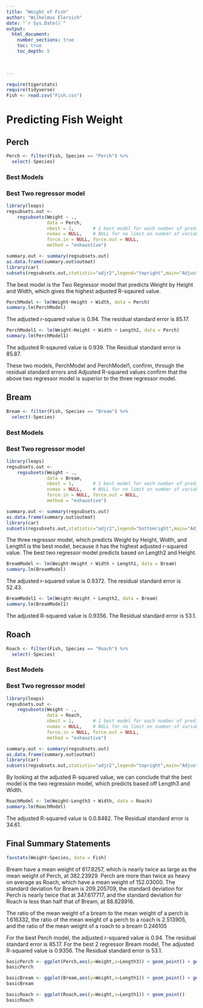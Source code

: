 ```yaml
---
title: "Weight of Fish"
author: "Wilhelmus Elersich"
date: "`r Sys.Date()`"  
output: 
  html_document:
    number_sections: true
    toc: true
    toc_depth: 5

 
    
---
```



```r
require(tigerstats)
require(tidyverse)
Fish <- read.csv("Fish.csv")
```

# Predicting Fish Weight


## Perch

```r
Perch <- filter(Fish, Species == "Perch") %>%
  select(-Species)
```

### Best Models



### Best Two regressor model

```r
library(leaps)
regsubsets.out <-
    regsubsets(Weight ~ .,
               data = Perch,
               nbest = 1,       # 1 best model for each number of predictors
               nvmax = NULL,    # NULL for no limit on number of variables
               force.in = NULL, force.out = NULL,
               method = "exhaustive")

summary.out <- summary(regsubsets.out)
as.data.frame(summary.out$outmat)
library(car)
subsets(regsubsets.out,statistic="adjr2",legend="topright",main="Adjusted R^2")
```

The best model is the Two Regressor model that predicts Weight by Height and Width, which gives the highest adjusted R-sqaured value.

```R
PerchModel <- lm(Weight~Height + Width, data = Perch)
summary.lm(PerchModel)
```
The adjusted r-squared value is 0.94. The residual standard error is 85.17.

```R
PerchModel1 <- lm(Weight~Height + Width + Length2, data = Perch)
summary.lm(PerchModel1)
```

The adjusted R-sqaured value is 0.939. The Residual standard error is 85.87.

These two models, PerchModel and PerchModel1, confirm, through the residual standard errors and Adjusted R-squared values confirm that the above two regressor model is superior to the three regressor model.

## Bream

```r
Bream <- filter(Fish, Species == "Bream") %>%
  select(-Species)
```

### Best Models



### Best Two regressor model

```r
library(leaps)
regsubsets.out <-
    regsubsets(Weight ~ .,
               data = Bream,
               nbest = 1,       # 1 best model for each number of predictors
               nvmax = NULL,    # NULL for no limit on number of variables
               force.in = NULL, force.out = NULL,
               method = "exhaustive")

summary.out <- summary(regsubsets.out)
as.data.frame(summary.out$outmat)
library(car)
subsets(regsubsets.out,statistic="adjr2",legend="bottomright",main="Adjusted R^2")
```

The three regressor model, which predicts Weight by Height, Width, and Length1 is the best model, because it has the highest adjusted r-squared value. The best two regressor model predicts based on Length2 and Height.

```R
BreamModel <- lm(Weight~Height + Width + Length1, data = Bream)
summary.lm(BreamModel)
```
The adjusted r-squared value is 0.9372. The residual standard error is 52.43.

```R
BreamModel1 <- lm(Weight~Height + Length2, data = Bream)
summary.lm(BreamModel1)
```
The adjusted R-squared value is 0.9356. The Residual standard error is 53.1.

## Roach

```r
Roach <- filter(Fish, Species == "Roach") %>%
  select(-Species)
```

### Best Models



### Best Two regressor model

```r
library(leaps)
regsubsets.out <-
    regsubsets(Weight ~ .,
               data = Roach,
               nbest = 1,       # 1 best model for each number of predictors
               nvmax = NULL,    # NULL for no limit on number of variables
               force.in = NULL, force.out = NULL,
               method = "exhaustive")

summary.out <- summary(regsubsets.out)
as.data.frame(summary.out$outmat)
library(car)
subsets(regsubsets.out,statistic="adjr2",legend="topright",main="Adjusted R^2")
```

By looking at the adjusted R-squared value, we can conclude that the best model is the two regression model, which predicts based off Length3 and Width.

```R
RoachModel <- lm(Weight~Length3 + Width, data = Roach)
summary.lm(RoachModel)
```

The adjusted R-squared value is 0.0.8482. The Residual standard error is 34.61.

## Final Summary Statements

```r
favstats(Weight~Species, data = Fish)
```

Bream have a mean weight of 617.8257, which is nearly twice as large as the mean weight of Perch, at 382.23929. Perch are more than twice as heavy on average as Roach, which have a mean weight of 152.03000. The standard deviation for Bream is 209.205709, the standard deviation for Perch is nearly twice that at 347.617717, and the standard deviation for Roach is less than half that of Bream, at 88.828916. 

The ratio of the mean weight of a bream to the mean weight of a perch is 1.616332, the ratio of the mean weight of a perch to a roach is 2.513905, and the ratio of the mean weight of a roach to a bream 0.246105

For the best Perch model, the adjusted r-squared value is 0.94. The residual standard error is 85.17. For the best 2 regressor Bream model, The adjusted R-squared value is 0.9356. The Residual standard error is 53.1.

```r
basicPerch <- ggplot(Perch,aes(y=Weight,x=Length3)) + geom_point() + geom_lm()
basicPerch
```
```r
basicBream <- ggplot(Bream,aes(y=Weight,x=Length1)) + geom_point() + geom_lm()
basicBream
```
```r
basicRoach <- ggplot(Roach,aes(y=Weight,x=Length1)) + geom_point()
basicRoach
```
